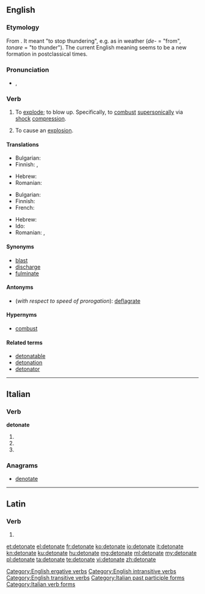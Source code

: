 ==English==

===Etymology===
From {{etyl|la}} {{term|detonare|detonāre|lang=la}}. It meant "to stop thundering", e.g. as in weather (''de-'' = "from", ''tonare'' = "to thunder"). The current English meaning seems to be a new formation in postclassical times.

===Pronunciation===
* {{IPA|/ˈdɛtəneɪt/}}, {{X-SAMPA|/"dEt@neIt/}}

===Verb===
{{en-verb|detonat|ing}}

# {{intransitive}} To [[explode]]; to blow up. Specifically, to [[combust]] [[supersonic]]ally via [[shock]] [[compression]].
# {{transitive}} To cause an [[explosion]].

====Translations====
{{trans-top|to blow up}}
* Bulgarian: {{t+|bg|избухвам}}
* Finnish: {{t-|fi|räjähtää}}, {{t+|fi|pamahtaa}}
{{trans-mid}}
* Hebrew: {{t-|he|התפוצץ|tr=hitpotséts}}
* Romanian: {{t+|ro|exploda}}
{{trans-bottom}}

{{trans-top|to cause an explosion}}
* Bulgarian: {{t+|bg|възпламенявам}}
* Finnish: {{t-|fi|räjäyttää}}
* French: {{t+|fr|détoner}}
{{trans-mid}}
* Hebrew: {{t-|he|פוצץ|tr=potséts}}
* Ido: {{t+|io|detonar}}
* Romanian: {{t-|ro|detona}}, {{t-|ro|a face să explodeze}}
{{trans-bottom}}

====Synonyms====
* [[blast]]
* [[discharge]]
* [[fulminate]]

====Antonyms====
* (''with respect to speed of prorogation''): [[deflagrate]]

====Hypernyms====
* [[combust]]

====Related terms====
* [[detonatable]]
* [[detonation]]
* [[detonator]]

[[Category:English ergative verbs]]
[[Category:English intransitive verbs]]
[[Category:English transitive verbs]]

----

==Italian==

===Verb===
'''detonate'''

# {{conjugation of|detonare||2|p|pres|ind|lang=it}}
# {{conjugation of|detonare||2|p|imp|lang=it}}
# {{form of|[[feminine|Feminine]] plural|detonato}}

===Anagrams===
* [[denotate#Italian|denotate]]

[[Category:Italian past participle forms]]
[[Category:Italian verb forms]]

----

==Latin==

===Verb===
{{la-verb-form|dētonāte}}

# {{conjugation of|detono|dētonō|2|p|pres|act|imp|lang=la}}

[[et:detonate]]
[[el:detonate]]
[[fr:detonate]]
[[ko:detonate]]
[[io:detonate]]
[[it:detonate]]
[[kn:detonate]]
[[ku:detonate]]
[[hu:detonate]]
[[mg:detonate]]
[[ml:detonate]]
[[my:detonate]]
[[pl:detonate]]
[[ta:detonate]]
[[te:detonate]]
[[vi:detonate]]
[[zh:detonate]]